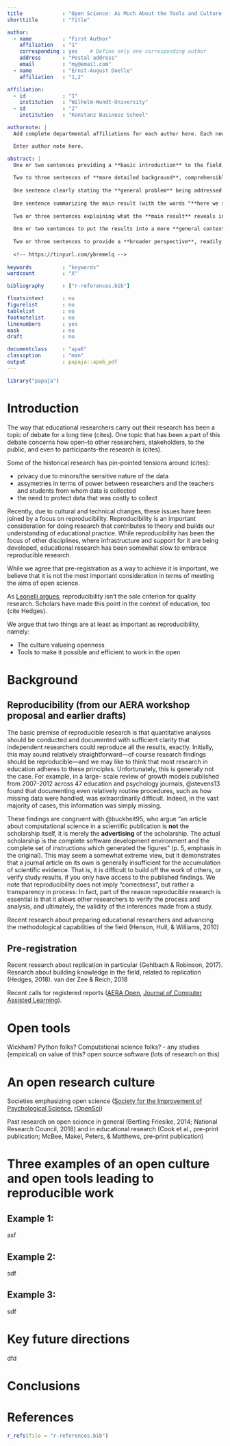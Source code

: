 ```yaml
---
title             : "Open Science: As Much About the Tools and Culture as Pre-Registration"
shorttitle        : "Title"

author: 
  - name          : "First Author"
    affiliation   : "1"
    corresponding : yes    # Define only one corresponding author
    address       : "Postal address"
    email         : "my@email.com"
  - name          : "Ernst-August Doelle"
    affiliation   : "1,2"

affiliation:
  - id            : "1"
    institution   : "Wilhelm-Wundt-University"
  - id            : "2"
    institution   : "Konstanz Business School"

authornote: |
  Add complete departmental affiliations for each author here. Each new line herein must be indented, like this line.

  Enter author note here.

abstract: |
  One or two sentences providing a **basic introduction** to the field,  comprehensible to a scientist in any discipline.
  
  Two to three sentences of **more detailed background**, comprehensible  to scientists in related disciplines.
  
  One sentence clearly stating the **general problem** being addressed by  this particular study.
  
  One sentence summarizing the main result (with the words "**here we show**" or their equivalent).
  
  Two or three sentences explaining what the **main result** reveals in direct comparison to what was thought to be the case previously, or how the  main result adds to previous knowledge.
  
  One or two sentences to put the results into a more **general context**.
  
  Two or three sentences to provide a **broader perspective**, readily comprehensible to a scientist in any discipline.
  
  <!-- https://tinyurl.com/ybremelq -->
  
keywords          : "keywords"
wordcount         : "X"

bibliography      : ["r-references.bib"]

floatsintext      : no
figurelist        : no
tablelist         : no
footnotelist      : no
linenumbers       : yes
mask              : no
draft             : no

documentclass     : "apa6"
classoption       : "man"
output            : papaja::apa6_pdf
---
```


```r
library("papaja")
```

# Introduction 

The way that educational researchers carry out their research has been a topic
of debate for a long time (cites). One topic that has been a part of this debate
concerns how open--to other researchers, stakeholders, to the public, and even
to participants--the research is (cites).

Some of the historical research has pin-pointed tensions around (cites):

  - privacy due to minors/the sensitive nature of the data
  - assymetries in terms of power between researchers and the teachers and
    students from whom data is collected
  - the need to protect data that was costly to collect

Recently, due to cultural and technical changes, these issues have been joined
by a focus on reproducibility. Reproducibility is an important consideration for
doing research that contributes to theory and builds our understanding of
educational practice. While reproducibility has been the focus of other
disciplines, where infrastructure and support for it are being developed,
educational research has been somewhat slow to embrace reproducible research.

While we agree that pre-registration as a way to achieve it is important, we believe that it is not the most important consideration in terms of meeting the aims of open science.

As [Leonelli argues](https://www.emeraldinsight.com/doi/abs/10.1108/S0743-41542018000036B009), reproducibility isn't the sole criterion for quality research. Scholars have made this point in the context of education, too (cite Hedges).

We argue that two things are at least as important as reproducibility, namely:

- The culture valueing openness
- Tools to make it possible and efficient to work in the open

# Background 

## Reproducibility (from our AERA workshop proposal and earlier drafts)

The basic premise of reproducible research is that quantitative analyses should
be conducted and documented with sufficient clarity that independent researchers
could reproduce all the results, exactly. Initially, this may sound relatively
straightforward---of course research findings should be reproducible---and we
may like to think that most research in education adheres to these principles.
Unfortunately, this is generally not the case. For example, in a large- scale
review of growth models published from 2007-2012 across 47 education and
psychology journals, @stevens13 found that documenting even relatively routine
procedures, such as how missing data were handled, was extraordinarily
difficult. Indeed, in the vast majority of cases, this information was simply
missing. 

These findings are congruent with @buckheit95, who argue "an article
about computational science in a scientific publication is **not** the
scholarship itself, it is merely the **advertising** of the scholarship. The
actual scholarship is the complete software development environment and the
complete set of instructions which generated the figures" (p. 5, emphasis in the
original). This may seem a somewhat extreme view, but it demonstrates that a
journal article on its own is generally insufficient for the accumulation of
scientific evidence. That is, it is difficult to build off the work of others,
or verify study results, if you only have access to the published findings. We
note that reproducibility does not imply "correctness", but rather a
transparency in process: In fact, part of the reason reproducible research is
essential is that it allows other researchers to verify the process and
analysis, and ultimately, the validity of the inferences made from a study.

Recent research about preparing educational researchers and advancing the methodological capabilities of the field (Henson, Hull, & Williams, 2010)

## Pre-registration

Recent research about replication in particular (Gehlbach & Robinson, 2017). Research about building knowledge in the field, related to replication (Hedges, 2018). van der Zee & Reich, 2018

Recent calls for registered reports ([AERA Open](http://journals.sagepub.com/page/ero/collections/special-topic-collections/index), [Journal of Computer Assisted Learning](https://onlinelibrary.wiley.com/journal/13652729)).

# Open tools

Wickham? Python folks? Computational science folks?
- any studies (empirical) on value of this?
open source software (lots of research on this)

# An open research culture

Societies emphasizing open science ([Society for the Improvement of Psychological Science](https://www.improvingpsych.org), [rOpenSci](https://ropensci.org/))

Past research on open science in general (Bertling  Friesike, 2014; National Research Council, 2018) and in educational research (Cook et al., pre-print publication;  McBee, Makel, Peters, & Matthews, pre-print publication) 

# Three examples of an open culture and open tools leading to reproducible work

## Example 1: 

asf

## Example 2: 

sdf

## Example 3: 

sdf

# Key future directions

dfd

# Conclusions

\newpage

# References
```r
r_refs(file = "r-references.bib")
```

\begingroup
\setlength{\parindent}{-0.5in}
\setlength{\leftskip}{0.5in}

<div id = "refs"></div>
\endgroup

